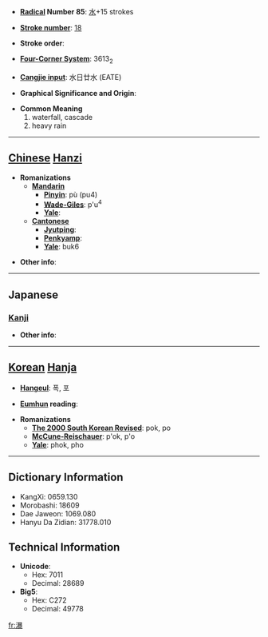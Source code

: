 * '''[[Wiktionary:Chinese radical index| Radical]] Number 85''': [[Wiktionary:Chinese radical index 水|水]]+15 strokes

* '''[[Wiktionary:Chinese total strokes index|Stroke number]]''': [[Wiktionary:Chinese total strokes index 18|18]]

* '''Stroke order''': 

* '''[[Wiktionary:Chinese four corner index|Four-Corner System]]''': 3613<sub>2</sub>

* '''[[Wiktionary:Chinese Cangjie index|Cangjie input]]''': 水日廿水 (EATE)

* '''Graphical Significance and Origin''': 

* '''Common Meaning'''
*#waterfall, cascade
*# heavy rain


----

== [[Chinese]] [[Hanzi]] ==

* '''Romanizations'''
** '''[[Mandarin]]'''
*** '''[[Pinyin]]''': pù (pu4)
*** '''[[Wade-Giles]]''': p'u<sup>4</sup>
*** '''[[Yale]]''': 
** '''[[Cantonese]]'''
*** '''[[Jyutping]]''':
*** '''[[Penkyamp]]''': 
*** '''[[Yale]]''': buk6

* '''Other info''': 

----

==Japanese==
===[[Kanji]]===
{{kanji|on readings=[[ばく]] (baku), [[ほう]] (hō), [[ぼく]] (boku)|kun readings=[[にわかうめ]] (niwakaume), [[たき]] (taki)}}

* '''Other info''':  

----

== [[Korean]] [[Hanja]] ==

* '''[[Hangeul]]''': 폭, 포

* '''[[Eumhun]] reading''': 

* '''Romanizations'''
** '''[[The 2000 South Korean Revised Romanization|The 2000 South Korean Revised]]''': pok, po
** '''[[McCune-Reischauer]]''': p'ok, p'o
** '''[[Yale]]''': phok, pho

----

== Dictionary Information ==

* KangXi: 0659.130
* Morobashi: 18609
* Dae Jaweon: 1069.080
* Hanyu Da Zidian: 31778.010

== Technical Information ==

* '''Unicode''':
** Hex: 7011
** Decimal: 28689
* '''Big5''':
** Hex: C272
** Decimal: 49778

[[fr:瀑]]